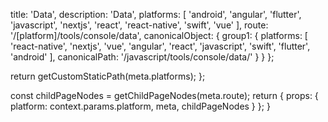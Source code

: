 
  title: 'Data',
  description: 'Data',
  platforms: [
    'android',
    'angular',
    'flutter',
    'javascript',
    'nextjs',
    'react',
    'react-native',
    'swift',
    'vue'
  ],
  route: '/[platform]/tools/console/data',
  canonicalObject: {
    group1: {
      platforms: [
        'react-native',
        'nextjs',
        'vue',
        'angular',
        'react',
        'javascript',
        'swift',
        'flutter',
        'android'
      ],
      canonicalPath: '/javascript/tools/console/data/'
    }
  }
};

  return getCustomStaticPath(meta.platforms);
};

  const childPageNodes = getChildPageNodes(meta.route);
  return {
    props: {
      platform: context.params.platform,
      meta,
      childPageNodes
    }
  };
}

<Overview childPageNodes={props.childPageNodes} />
